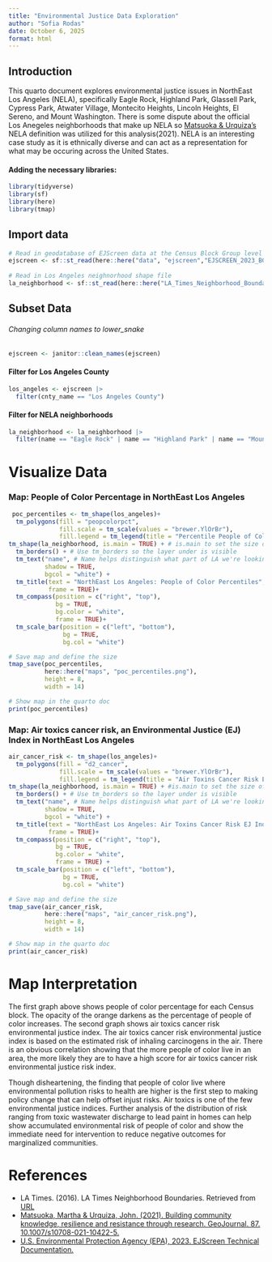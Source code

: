 ```yaml
---
title: "Environmental Justice Data Exploration"
author: "Sofia Rodas"
date: October 6, 2025
format: html
---
```


## Introduction
This quarto document explores environmental justice issues in NorthEast Los Angeles (NELA), specifically Eagle Rock, Highland Park, Glassell Park, Cypress Park, Atwater Village, Montecito Heights, Lincoln Heights, El Sereno, and Mount Washington. There is some dispute about the official Los Anegeles neighborhoods that make up NELA so [Matsuoka & Urquiza's](https://www.researchgate.net/publication/351828642_Building_community_knowledge_resilience_and_resistance_through_research) NELA definition was utilized for this analysis(2021). NELA is an interesting case study as it is ethnically diverse and can act as a representation for what may be occuring across the United States. 

 

#### Adding the necessary libraries:
```r
library(tidyverse)
library(sf)
library(here)
library(tmap)
```
## Import data
```r
# Read in geodatabase of EJScreen data at the Census Block Group level
ejscreen <- sf::st_read(here::here("data", "ejscreen","EJSCREEN_2023_BG_StatePct_with_AS_CNMI_GU_VI.gdb")) 
 
# Read in Los Angeles neighnorhood shape file
la_neighborhood <- sf::st_read(here::here("LA_Times_Neighborhood_Boundaries-shp", "8494cd42-db48-4af1-a215-a2c8f61e96a22020328-1-621do0.x5yiu.shp"))
```
## Subset Data
###### Changing column names to lower_snake
```r
ejscreen <- janitor::clean_names(ejscreen)
```

#### Filter for Los Angeles County 
```r
los_angeles <- ejscreen |> 
  filter(cnty_name == "Los Angeles County")
```

#### Filter for NELA neighborhoods
```r
la_neighborhood <- la_neighborhood |> 
  filter(name == "Eagle Rock" | name == "Highland Park" | name == "Mount Washington" | name == "Glassell Park" | name == "Cypress Park"| name == "Montecito Heights"| name == "Atwater Village"| name == "Lincoln Heights"| name == "El Sereno"  )
```

# Visualize Data
### Map: People of Color Percentage in NorthEast Los Angeles 
```r
 poc_percentiles <- tm_shape(los_angeles)+
  tm_polygons(fill = "peopcolorpct", 
              fill.scale = tm_scale(values = "brewer.YlOrBr"),
              fill.legend = tm_legend(title = "Percentile People of Color")) +
tm_shape(la_neighborhood, is.main = TRUE) + # is.main to set the size of map
  tm_borders() + # Use tm_borders so the layer under is visible
  tm_text("name", # Name helps distinguish what part of LA we're looking at
          shadow = TRUE, 
          bgcol = "white") +
  tm_title(text = "NorthEast Los Angeles: People of Color Percentiles",
           frame = TRUE)+
  tm_compass(position = c("right", "top"), 
             bg = TRUE,
             bg.color = "white",
             frame = TRUE)+
  tm_scale_bar(position = c("left", "bottom"),
               bg = TRUE,
               bg.col = "white") 

# Save map and define the size
tmap_save(poc_percentiles, 
          here::here("maps", "poc_percentiles.png"), 
          height = 8, 
          width = 14)

# Show map in the quarto doc 
print(poc_percentiles)
```
### Map: Air toxics cancer risk, an Environmental Justice (EJ) Index in NorthEast Los Angeles 
```r
air_cancer_risk <- tm_shape(los_angeles)+
  tm_polygons(fill = "d2_cancer",
              fill.scale = tm_scale(values = "brewer.YlOrBr"),
              fill.legend = tm_legend(title = "Air Toxins Cancer Risk EJ Index Percentile")) +
tm_shape(la_neighborhood, is.main = TRUE) + #is.main to set the size of the map
  tm_borders() + # Use tm_borders so the layer under is visible
  tm_text("name", # Name helps distinguish what part of LA we're looking at
          shadow = TRUE, 
          bgcol = "white") +
  tm_title(text = "NorthEast Los Angeles: Air Toxins Cancer Risk EJ Index",
           frame = TRUE)+
  tm_compass(position = c("right", "top"), 
             bg = TRUE,
             bg.color = "white",
             frame = TRUE) +
  tm_scale_bar(position = c("left", "bottom"),
               bg = TRUE,
               bg.col = "white")

# Save map and define the size
tmap_save(air_cancer_risk, 
          here::here("maps", "air_cancer_risk.png"), 
          height = 8, 
          width = 14)

# Show map in the quarto doc 
print(air_cancer_risk)
```

# Map Interpretation
The first graph above shows people of color percentage for each Census block. The opacity of the orange darkens as the percentage of people of color increases. The second graph shows air toxics cancer risk environmental justice index. The air toxics cancer risk environmental justice index is based on the estimated risk of inhaling carcinogens in the air. There is an obvious correlation showing that the more people of color live in an area, the more likely they are to have a high score for air toxics cancer risk environmental justice risk index. 

Though disheartening, the finding that people of color live where environmental pollution risks to health are higher is the first step to making policy change that can help offset injust risks. Air toxics is one of the few environmental justice indices. Further analysis of the distribution of risk ranging from toxic wastewater discharge to lead paint in homes can help show accumulated environmental risk of people of color and show the immediate need for intervention to reduce negative outcomes for marginalized communities. 

# References

- LA Times. (2016). LA Times Neighborhood Boundaries. Retrieved from [URL](https://geohub.lacity.org/datasets/d6c55385a0e749519f238b77135eafac_0/about)
- [Matsuoka, Martha & Urquiza, John. (2021). Building community knowledge, resilience and resistance through research. GeoJournal. 87. 10.1007/s10708-021-10422-5.](https://www.researchgate.net/publication/351828642_Building_community_knowledge_resilience_and_resistance_through_research)
- [U.S. Environmental Protection Agency (EPA), 2023. EJScreen Technical Documentation.](https://drive.google.com/file/d/1nG6Nj1bXfzQFOVMO8Km3eNy4SWu1YcIQ/view)